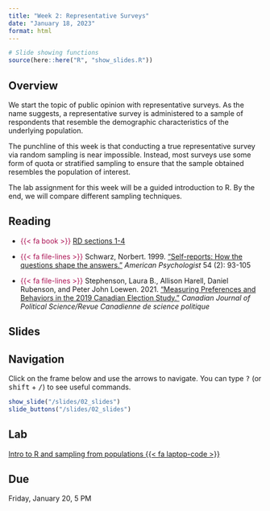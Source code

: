 ```yaml
---
title: "Week 2: Representative Surveys"
date: "January 18, 2023"
format: html
---
```


```r
# Slide showing functions
source(here::here("R", "show_slides.R"))
```

## Overview

We start the topic of public opinion with representative surveys. As the name suggests, a representative survey is administered to a sample of respondents that resemble the demographic characteristics of the underlying population.

The punchline of this week is that conducting a true representative survey via random sampling is near impossible. Instead, most surveys use some form of quota or stratified sampling to ensure that the sample obtained resembles the  population of interest.

The lab assignment for this week will be a guided introduction to R. By the end, we will compare different sampling techniques.

## Reading

- [{{< fa book >}}]{style="color: #ac1455;"} [RD sections 1-4](https://book.declaredesign.org/)

- [{{< fa file-lines >}}]{style="color: #ac1455;"} Schwarz, Norbert. 1999. [“Self-reports: How the questions shape the answers.”](https://dornsife.usc.edu/assets/sites/780/docs/99_ap_schwarz_self-reports.pdf) *American Psychologist* 54 (2): 93-105

- [{{< fa file-lines >}}]{style="color: #ac1455;"} Stephenson, Laura B., Allison Harell, Daniel Rubenson, and Peter John Loewen. 2021. [“Measuring Preferences and Behaviors in the 2019 Canadian Election Study.”](https://doi.org/10.1017/S0008423920001006) *Canadian Journal of Political Science/Revue Canadienne de science politique*


## Slides

::: {.callout-tip}
## Navigation

Click on the frame below and use the arrows to navigate. You can type <kbd>?</kbd> (or <kbd>shift</kbd> + <kbd>/</kbd>) to see useful commands.
:::

```r
show_slide("/slides/02_slides")
slide_buttons("/slides/02_slides")
```


## Lab

[Intro to R and sampling from populations {{< fa laptop-code >}}](labs/02_lab.Rmd)

::: {.callout-warning}
## Due

Friday, January 20, 5 PM
:::